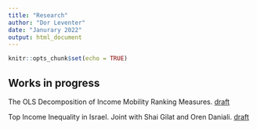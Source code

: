 ```yaml
---
title: "Research"
author: "Dor Leventer"
date: "Janurary 2022"
output: html_document
---
```


```r
knitr::opts_chunk$set(echo = TRUE)
```

## Works in progress

The OLS Decomposition of Income Mobility Ranking Measures. [draft](https://drive.google.com/file/d/1s4ihe5TV-xgaPY4Aivi0uS8pqrijO60c/view?usp=sharing)

Top Income Inequality in Israel. Joint with Shai Gilat and Oren Daniali. [draft](https://drive.google.com/file/d/1UYQcHbEC0A0--mAaayBGbzCeBMUqrmxV/view?usp=sharing)
